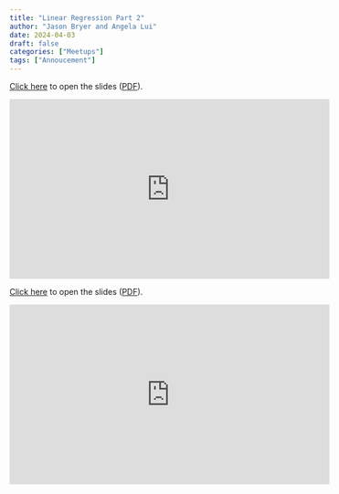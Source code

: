 ```yaml
---
title: "Linear Regression Part 2"
author: "Jason Bryer and Angela Lui"
date: 2024-04-03
draft: false
categories: ["Meetups"]
tags: ["Annoucement"]
---
```



[Click here](/slides/08-Linear_Regression2.html#1) to open the slides ([PDF](/slides/08-Linear_Regression2.pdf)).

<iframe width="560" height="315" src="https://www.youtube.com/embed/W-Kb33YrJXk" title="YouTube video player" frameborder="0" allow="accelerometer; autoplay; clipboard-write; encrypted-media; gyroscope; picture-in-picture" allowfullscreen></iframe>

<!--more-->

[Click here](/slides/08-Linear_Regression2.html#1) to open the slides ([PDF](/slides/08-Linear_Regression2.pdf)).

<iframe width="560" height="315" src="https://www.youtube.com/embed/W-Kb33YrJXk" title="YouTube video player" frameborder="0" allow="accelerometer; autoplay; clipboard-write; encrypted-media; gyroscope; picture-in-picture" allowfullscreen></iframe>




